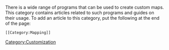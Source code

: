 There is a wide range of programs that can be used to create custom maps. This category contains articles related to such programs and guides on their usage. To add an article to this category, put the following at the end of the page:
 <nowiki>[[Category:Mapping]]</nowiki>

[[Category:Customization]]